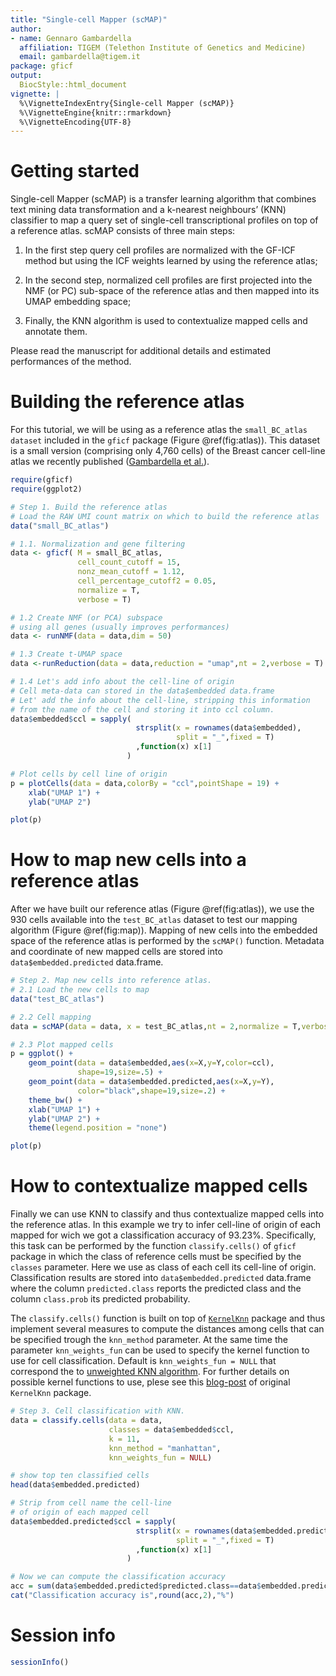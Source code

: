 ```yaml
---
title: "Single-cell Mapper (scMAP)"
author:
- name: Gennaro Gambardella
  affiliation: TIGEM (Telethon Institute of Genetics and Medicine) 
  email: gambardella@tigem.it
package: gficf
output:
  BiocStyle::html_document
vignette: |
  %\VignetteIndexEntry{Single-cell Mapper (scMAP)}
  %\VignetteEngine{knitr::rmarkdown}
  %\VignetteEncoding{UTF-8}
---
```


# Getting started

Single-cell Mapper (scMAP) is a transfer learning algorithm that combines text mining data transformation and a k-nearest neighbours’ (KNN) classifier to map a query set of single-cell transcriptional profiles on top of a reference atlas. scMAP consists of three main steps:  

1. In the first step query cell profiles are normalized with the GF-ICF  method but using the ICF weights learned by using the reference atlas;  

2.  In the second step,  normalized cell profiles are first projected into the NMF (or PC)  sub-space of the reference atlas and then mapped into its UMAP embedding space;  

3. Finally, the KNN algorithm is used to contextualize mapped cells and annotate them.  

Please read the manuscript for additional details and estimated performances of the method.

# Building the reference atlas
For this tutorial, we will be using as a reference atlas the `small_BC_atlas dataset` included in the `gficf` package (Figure \@ref(fig:atlas)). This dataset is a small version (comprising only 4,760 cells) of the Breast cancer cell-line atlas we recently published ([Gambardella et al.](https://www.nature.com/articles/s41467-022-29358-6)). 

```r
require(gficf)
require(ggplot2)

# Step 1. Build the reference atlas
# Load the RAW UMI count matrix on which to build the reference atlas
data("small_BC_atlas")

# 1.1. Normalization and gene filtering
data <- gficf( M = small_BC_atlas,
               cell_count_cutoff = 15,
               nonz_mean_cutoff = 1.12,
               cell_percentage_cutoff2 = 0.05,
               normalize = T,
               verbose = T)

# 1.2 Create NMF (or PCA) subspace 
# using all genes (usually improves performances)
data <- runNMF(data = data,dim = 50)

# 1.3 Create t-UMAP space
data <-runReduction(data = data,reduction = "umap",nt = 2,verbose = T)

# 1.4 Let's add info about the cell-line of origin
# Cell meta-data can stored in the data$embedded data.frame
# Let' add the info about the cell-line, stripping this information
# from the name of the cell and storing it into ccl column.
data$embedded$ccl = sapply(
                            strsplit(x = rownames(data$embedded),
                                     split = "_",fixed = T)
                            ,function(x) x[1]
                          )

# Plot cells by cell line of origin
p = plotCells(data = data,colorBy = "ccl",pointShape = 19) + 
    xlab("UMAP 1") + 
    ylab("UMAP 2")

plot(p)
```

# How to map new cells into a reference atlas

After we have built our reference atlas (Figure \@ref(fig:atlas)), we use the 930 cells available into the `test_BC_atlas` dataset to test our mapping algorithm (Figure \@ref(fig:map)). Mapping of new cells into the embedded space of the reference atlas is performed by the `scMAP()` function. Metadata and coordinate of new mapped cells are stored into `data$embedded.predicted` data.frame.

```r

# Step 2. Map new cells into reference atlas.
# 2.1 Load the new cells to map
data("test_BC_atlas")

# 2.2 Cell mapping
data = scMAP(data = data, x = test_BC_atlas,nt = 2,normalize = T,verbose = T)

# 2.3 Plot mapped cells
p = ggplot() + 
    geom_point(data = data$embedded,aes(x=X,y=Y,color=ccl),
               shape=19,size=.5) + 
    geom_point(data = data$embedded.predicted,aes(x=X,y=Y),
               color="black",shape=19,size=.2) + 
    theme_bw() +
    xlab("UMAP 1") + 
    ylab("UMAP 2") +
    theme(legend.position = "none")

plot(p)
```

# How to contextualize mapped cells

Finally we can use KNN to classify and thus contextualize mapped cells into the reference atlas. In this example we try to infer cell-line of origin of each mapped for wich we got a classification accuracy of 93.23%. Specifically, this task can be performed by the function `classify.cells()` of `gficf` package in which the class of reference cells must be specified by the `classes` parameter. Here we use as class of each cell its cell-line of origin. Classification results are stored into `data$embedded.predicted` data.frame where the column `predicted.class` reports the predicted class and the column `class.prob` its predicted probability.   

The `classify.cells()` function is built on top of [`KernelKnn`](https://github.com/mlampros/KernelKnn) package and thus implement several measures to compute the distances among cells that can be specified trough the `knn_method` parameter. At the same time the parameter `knn_weights_fun` can be used to specify the kernel function to use for cell classification. Default is `knn_weights_fun = NULL` that correspond the to [unweighted KNN algorithm](https://en.wikipedia.org/wiki/K-nearest_neighbors_algorithm). For further details on possible kernel functions to use, plese see this [blog-post](http://mlampros.github.io/2016/07/10/KernelKnn/) of original `KernelKnn` package.

```r

# Step 3. Cell classification with KNN.
data = classify.cells(data = data,
                      classes = data$embedded$ccl,
                      k = 11,
                      knn_method = "manhattan",
                      knn_weights_fun = NULL)

# show top ten classified cells
head(data$embedded.predicted)
```

```r

# Strip from cell name the cell-line
# of origin of each mapped cell
data$embedded.predicted$ccl = sapply(
                            strsplit(x = rownames(data$embedded.predicted),
                                     split = "_",fixed = T)
                            ,function(x) x[1]
                          )

# Now we can compute the classification accuracy
acc = sum(data$embedded.predicted$predicted.class==data$embedded.predicted$ccl)/nrow(data$embedded.predicted)*100
cat("Classification accuracy is",round(acc,2),"%")
```



# Session info {.unnumbered}

```r
sessionInfo()
```
